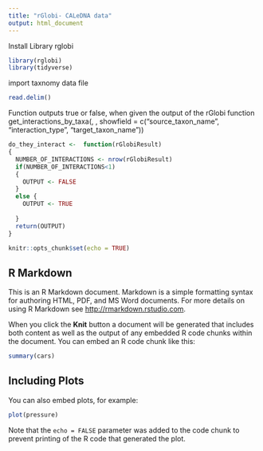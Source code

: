 ```yaml
---
title: "rGlobi- CALeDNA data"
output: html_document
---
```

Install Library rglobi
```r
library(rglobi)
library(tidyverse)
```

import taxnomy data file
```r
read.delim()
```
Function outputs true or false, when given the output of the rGlobi function get_interactions_by_taxa(, , showfield = c("source_taxon_name", "interaction_type", "target_taxon_name"))
```r
do_they_interact <-  function(rGlobiResult)
{
  NUMBER_OF_INTERACTIONS <- nrow(rGlobiResult)
  if(NUMBER_OF_INTERACTIONS<1)
  {
    OUTPUT <- FALSE
  }
  else {
    OUTPUT <- TRUE
    
  }
  return(OUTPUT)
}
```








































```r
knitr::opts_chunk$set(echo = TRUE)
```

## R Markdown

This is an R Markdown document. Markdown is a simple formatting syntax for authoring HTML, PDF, and MS Word documents. For more details on using R Markdown see <http://rmarkdown.rstudio.com>.

When you click the **Knit** button a document will be generated that includes both content as well as the output of any embedded R code chunks within the document. You can embed an R code chunk like this:

```r
summary(cars)
```

## Including Plots

You can also embed plots, for example:

```r
plot(pressure)
```

Note that the `echo = FALSE` parameter was added to the code chunk to prevent printing of the R code that generated the plot.
